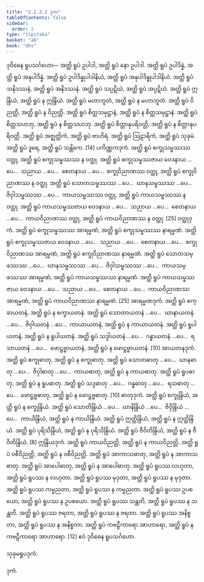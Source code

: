 ```yaml
---
title: "2.2.2.2 ဒုက"
tableOfContents: false
sidebar:
  order: 2
type: "tipitaka"
basket: "ab"
book: "dhs"
---
```



<DynamicBreadcrumb />

<Paragraph number="1098" type="center" book="dhs">
ဒုဝိဓေန ရူပသင်္ဂဟော—
</Paragraph>

<Paragraph number="1099" type="center" book="dhs">
အတ္ထိ ရူပံ ဥပါဒါ, အတ္ထိ ရူပံ နော ဥပါဒါ.
</Paragraph>

<Paragraph number="1100" type="center" book="dhs">
အတ္ထိ ရူပံ ဥပါဒိန္နံ, အတ္ထိ ရူပံ အနုပါဒိန္နံ.
</Paragraph>

<Paragraph number="1101" type="center" book="dhs">
အတ္ထိ ရူပံ ဥပါဒိန္နုပါဒါနိယံ, အတ္ထိ ရူပံ အနုပါဒိန္နုပါဒါနိယံ.
</Paragraph>

<Paragraph number="1102" type="center" book="dhs">
အတ္ထိ ရူပံ သနိဒဿနံ, အတ္ထိ ရူပံ အနိဒဿနံ.
</Paragraph>

<Paragraph number="1103" type="center" book="dhs">
အတ္ထိ ရူပံ သပ္ပဋိဃံ, အတ္ထိ ရူပံ အပ္ပဋိဃံ.
</Paragraph>

<Paragraph number="1104" type="center" book="dhs">
အတ္ထိ ရူပံ ဣန္ဒြိယံ, အတ္ထိ ရူပံ န ဣန္ဒြိယံ.
</Paragraph>

<Paragraph number="1105" type="center" book="dhs">
အတ္ထိ ရူပံ မဟာဘူတံ, အတ္ထိ ရူပံ န မဟာဘူတံ.
</Paragraph>

<Paragraph number="1106" type="center" book="dhs">
အတ္ထိ ရူပံ ဝိညတ္တိ, အတ္ထိ ရူပံ န ဝိညတ္တိ.
</Paragraph>

<Paragraph number="1107" type="center" book="dhs">
အတ္ထိ ရူပံ စိတ္တသမုဋ္ဌာနံ, အတ္ထိ ရူပံ န စိတ္တသမုဋ္ဌာနံ.
</Paragraph>

<Paragraph number="1108" type="center" book="dhs">
အတ္ထိ ရူပံ စိတ္တသဟဘု, အတ္ထိ ရူပံ န စိတ္တသဟဘု.
</Paragraph>

<Paragraph number="1109" type="center" book="dhs">
အတ္ထိ ရူပံ စိတ္တာနုပရိဝတ္တိ, အတ္ထိ ရူပံ န စိတ္တာနုပရိဝတ္တိ.
</Paragraph>

<Paragraph number="1110" type="center" book="dhs">
အတ္ထိ ရူပံ အဇ္ဈတ္တိကံ, အတ္ထိ ရူပံ ဗာဟိရံ.
</Paragraph>

<Paragraph number="1111" type="center" book="dhs">
အတ္ထိ ရူပံ ဩဠာရိကံ, အတ္ထိ ရူပံ သုခုမံ.
</Paragraph>

<Paragraph number="1112" type="center" book="dhs">
အတ္ထိ ရူပံ ဒူရေ, အတ္ထိ ရူပံ သန္တိကေ. [14]

</Paragraph>

<Paragraph number="1113" type="center" book="dhs">
ပကိဏ္ဏကဒုကံ.


</Paragraph>

<Paragraph number="1114" book="dhs">
အတ္ထိ ရူပံ စက္ခုသမ္ဖဿဿ ဝတ္ထု, အတ္ထိ ရူပံ စက္ခုသမ္ဖဿဿ န ဝတ္ထု. အတ္ထိ ရူပံ စက္ခုသမ္ဖဿဇာယ ဝေဒနာယ …ပေ…  သညာယ …ပေ…  စေတနာယ …ပေ…  စက္ခုဝိညာဏဿ ဝတ္ထု, အတ္ထိ ရူပံ စက္ခုဝိညာဏဿ န ဝတ္ထု.
</Paragraph>

<Paragraph number="1115" book="dhs">
အတ္ထိ ရူပံ သောတသမ္ဖဿဿ …ပေ…  ဃာနသမ္ဖဿဿ …ပေ…  ဇိဝှါသမ္ဖဿဿ …ပေ…  ကာယသမ္ဖဿဿ ဝတ္ထု, အတ္ထိ ရူပံ ကာယသမ္ဖဿဿ န ဝတ္ထု. အတ္ထိ ရူပံ ကာယသမ္ဖဿဇာယ ဝေဒနာယ …ပေ…  သညာယ …ပေ…  စေတနာယ …ပေ…  ကာယဝိညာဏဿ ဝတ္ထု, အတ္ထိ ရူပံ ကာယဝိညာဏဿ န ဝတ္ထု. [25]

</Paragraph>

<Paragraph number="1116" type="center" book="dhs">
ဝတ္ထုဒုကံ.


</Paragraph>

<Paragraph number="1117" book="dhs">
အတ္ထိ ရူပံ စက္ခုသမ္ဖဿဿ အာရမ္မဏံ, အတ္ထိ ရူပံ စက္ခုသမ္ဖဿဿ နာရမ္မဏံ. အတ္ထိ ရူပံ စက္ခုသမ္ဖဿဇာယ ဝေဒနာယ …ပေ…  သညာယ …ပေ…  စေတနာယ …ပေ…  စက္ခုဝိညာဏဿ အာရမ္မဏံ, အတ္ထိ ရူပံ စက္ခုဝိညာဏဿ နာရမ္မဏံ.
</Paragraph>

<Paragraph number="1118" book="dhs">
အတ္ထိ ရူပံ သောတသမ္ဖဿဿ …ပေ…  ဃာနသမ္ဖဿဿ …ပေ…  ဇိဝှါသမ္ဖဿဿ …ပေ…  ကာယသမ္ဖဿဿ အာရမ္မဏံ, အတ္ထိ ရူပံ ကာယသမ္ဖဿဿ နာရမ္မဏံ. အတ္ထိ ရူပံ ကာယသမ္ဖဿဇာယ ဝေဒနာယ …ပေ…  သညာယ …ပေ…  စေတနာယ …ပေ…  ကာယဝိညာဏဿ အာရမ္မဏံ, အတ္ထိ ရူပံ ကာယဝိညာဏဿ နာရမ္မဏံ. [25]

</Paragraph>

<Paragraph number="1119" type="center" book="dhs">
အာရမ္မဏဒုကံ.


</Paragraph>

<Paragraph number="1120" book="dhs">
အတ္ထိ ရူပံ စက္ခာယတနံ, အတ္ထိ ရူပံ န စက္ခာယတနံ. အတ္ထိ ရူပံ သောတာယတနံ …ပေ…  ဃာနာယတနံ …ပေ…  ဇိဝှါယတနံ …ပေ…  ကာယာယတနံ, အတ္ထိ ရူပံ န ကာယာယတနံ.
</Paragraph>

<Paragraph number="1121" book="dhs">
အတ္ထိ ရူပံ ရူပါယတနံ, အတ္ထိ ရူပံ န ရူပါယတနံ. အတ္ထိ ရူပံ သဒ္ဒါယတနံ …ပေ…  ဂန္ဓာယတနံ …ပေ…  ရသာယတနံ …ပေ…  ဖောဋ္ဌဗ္ဗာယတနံ, အတ္ထိ ရူပံ န ဖောဋ္ဌဗ္ဗာယတနံ. [10]

</Paragraph>

<Paragraph number="1122" type="center" book="dhs">
အာယတနဒုကံ.


</Paragraph>

<Paragraph number="1123" book="dhs">
အတ္ထိ ရူပံ စက္ခုဓာတု, အတ္ထိ ရူပံ န စက္ခုဓာတု. အတ္ထိ ရူပံ သောတဓာတု …ပေ…  ဃာနဓာတု …ပေ…  ဇိဝှါဓာတု …ပေ…  ကာယဓာတု, အတ္ထိ ရူပံ န ကာယဓာတု.
</Paragraph>

<Paragraph number="1124" book="dhs">
အတ္ထိ ရူပံ ရူပဓာတု, အတ္ထိ ရူပံ န ရူပဓာတု. အတ္ထိ ရူပံ သဒ္ဒဓာတု …ပေ…  ဂန္ဓဓာတု …ပေ…  ရသဓာတု …ပေ…  ဖောဋ္ဌဗ္ဗဓာတု, အတ္ထိ ရူပံ န ဖောဋ္ဌဗ္ဗဓာတု. [10]

</Paragraph>

<Paragraph number="1125" type="center" book="dhs">
ဓာတုဒုကံ.


</Paragraph>

<Paragraph number="1126" book="dhs">
အတ္ထိ ရူပံ စက္ခုန္ဒြိယံ, အတ္ထိ ရူပံ န စက္ခုန္ဒြိယံ. အတ္ထိ ရူပံ သောတိန္ဒြိယံ …ပေ…  ဃာနိန္ဒြိယံ …ပေ…  ဇိဝှိန္ဒြိယံ …ပေ…  ကာယိန္ဒြိယံ, အတ္ထိ ရူပံ န ကာယိန္ဒြိယံ.
</Paragraph>

<Paragraph number="1127" type="center" book="dhs">
အတ္ထိ ရူပံ ဣတ္ထိန္ဒြိယံ, အတ္ထိ ရူပံ န ဣတ္ထိန္ဒြိယံ.
</Paragraph>

<Paragraph number="1128" type="center" book="dhs">
အတ္ထိ ရူပံ ပုရိသိန္ဒြိယံ, အတ္ထိ ရူပံ န ပုရိသိန္ဒြိယံ.
</Paragraph>

<Paragraph number="1129" type="center" book="dhs">
အတ္ထိ ရူပံ ဇီဝိတိန္ဒြိယံ, အတ္ထိ ရူပံ န ဇီဝိတိန္ဒြိယံ. [8]

</Paragraph>

<Paragraph number="1130" type="center" book="dhs">
ဣန္ဒြိယဒုကံ.


</Paragraph>

<Paragraph number="1131" type="center" book="dhs">
အတ္ထိ ရူပံ ကာယဝိညတ္တိ, အတ္ထိ ရူပံ န ကာယဝိညတ္တိ.
</Paragraph>

<Paragraph number="1132" type="center" book="dhs">
အတ္ထိ ရူပံ ဝစီဝိညတ္တိ, အတ္ထိ ရူပံ န ဝစီဝိညတ္တိ.
</Paragraph>

<Paragraph number="1133" type="center" book="dhs">
အတ္ထိ ရူပံ အာကာသဓာတု, အတ္ထိ ရူပံ န အာကာသဓာတု.
</Paragraph>

<Paragraph number="1134" type="center" book="dhs">
အတ္ထိ ရူပံ အာပေါဓာတု, အတ္ထိ ရူပံ န အာပေါဓာတု.
</Paragraph>

<Paragraph number="1135" type="center" book="dhs">
အတ္ထိ ရူပံ ရူပဿ လဟုတာ, အတ္ထိ ရူပံ ရူပဿ န လဟုတာ.
</Paragraph>

<Paragraph number="1136" type="center" book="dhs">
အတ္ထိ ရူပံ ရူပဿ မုဒုတာ, အတ္ထိ ရူပံ ရူပဿ န မုဒုတာ.
</Paragraph>

<Paragraph number="1137" type="center" book="dhs">
အတ္ထိ ရူပံ ရူပဿ ကမ္မညတာ, အတ္ထိ ရူပံ ရူပဿ န ကမ္မညတာ.
</Paragraph>

<Paragraph number="1138" type="center" book="dhs">
အတ္ထိ ရူပံ ရူပဿ ဥပစယော, အတ္ထိ ရူပံ ရူပဿ န ဥပစယော.
</Paragraph>

<Paragraph number="1139" type="center" book="dhs">
အတ္ထိ ရူပံ ရူပဿ သန္တတိ, အတ္ထိ ရူပံ ရူပဿ န သန္တတိ.
</Paragraph>

<Paragraph number="1140" type="center" book="dhs">
အတ္ထိ ရူပံ ရူပဿ ဇရတာ, အတ္ထိ ရူပံ ရူပဿ န ဇရတာ.
</Paragraph>

<Paragraph number="1141" type="center" book="dhs">
အတ္ထိ ရူပံ ရူပဿ အနိစ္စတာ, အတ္ထိ ရူပံ ရူပဿ န အနိစ္စတာ.
</Paragraph>

<Paragraph number="1142" type="center" book="dhs">
အတ္ထိ ရူပံ ကဗဠီကာရော အာဟာရော, အတ္ထိ ရူပံ န ကဗဠီကာရော အာဟာရော. [12]

</Paragraph>

<Paragraph number="1143" type="center" book="dhs">
ဧဝံ ဒုဝိဓေန ရူပသင်္ဂဟော.

  
သုခုမရူပဒုကံ.

  
ဒုကံ.
</Paragraph>